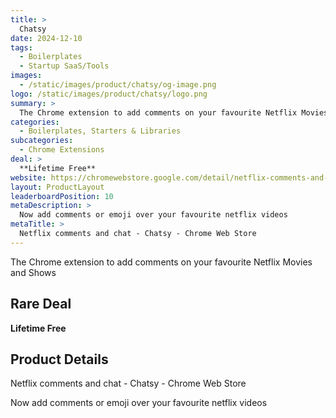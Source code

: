 ```yaml
---
title: >
  Chatsy
date: 2024-12-10
tags:
  - Boilerplates
  - Startup SaaS/Tools
images:
  - /static/images/product/chatsy/og-image.png
logo: /static/images/product/chatsy/logo.png
summary: >
  The Chrome extension to add comments on your favourite Netflix Movies and Shows
categories:
  - Boilerplates, Starters & Libraries
subcategories:
  - Chrome Extensions
deal: >
  **Lifetime Free**
website: https://chromewebstore.google.com/detail/netflix-comments-and-chat/nidobicjgndldknjcgfclehmlleibflh
layout: ProductLayout
leaderboardPosition: 10
metaDescription: >
  Now add comments or emoji over your favourite netflix videos
metaTitle: >
  Netflix comments and chat - Chatsy - Chrome Web Store
---
```

The Chrome extension to add comments on your favourite Netflix Movies and Shows

## Rare Deal

**Lifetime Free**

## Product Details

Netflix comments and chat - Chatsy - Chrome Web Store

Now add comments or emoji over your favourite netflix videos
